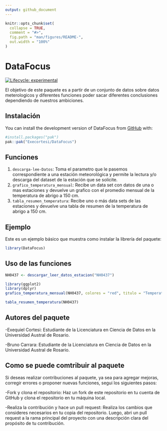 ```yaml
---
output: github_document
---
```


<!-- README.md is generated from README.Rmd. Please edit that file -->

```r
knitr::opts_chunk$set(
  collapse = TRUE,
  comment = "#>",
  fig.path = "man/figures/README-",
  out.width = "100%"
)
```

# DataFocus

<!-- badges: start -->

[![Lifecycle: experimental](https://img.shields.io/badge/lifecycle-experimental-orange.svg)](https://lifecycle.r-lib.org/articles/stages.html#experimental)
<!-- badges: end -->

El objetivo de este paquete es a partir de un conjunto de datos sobre datos meterologicos y diferentes funciones poder sacar diferentes conclusiones dependiendo de nuestros ambiciones.

## Instalación

You can install the development version of DataFocus from [GitHub](https://github.com/) with:

```r
#install.packages("pak")
pak::pak("Execortesi/DataFocus")
```

## Funciones

  1. `descarga-lee-Datos`: Toma el parametro que le pasemos correspondiente a una estación meteorológica y permite la lectura y/o descarga del dataset de la estación que se solicite.
  2. `grafico_temperatura_mensual`: Recibe un data set con datos de una o mas estaciones y devuelve un grafico con el promedio mensual de la temperatura de abrigo a 150 cm.
  3. `tabla_resumen_temperatura`: Recibe uno o más data sets de las estaciones y devuelve una tabla de resumen de la temperatura de abrigo a 150 cm.

## Ejemplo
Este es un ejemplo básico que muestra como instalar la librería del paquete:

```r
library(DataFocus)
```

## Uso de las funciones

```r
NH0437 <- descargar_leer_datos_estacion("NH0437")
```
```r
library(ggplot2)
library(dplyr)
grafico_temperatura_mensual(NH0437, colores = "red", titulo = "Temperatura")
```
```r
tabla_resumen_temperatura(NH0437)
```
## Autores del paquete

  -Exequiel Cortesi: Estudiante de la Licenciatura en Ciencia de Datos en la Universidad Austral de Rosario.
  
  -Bruno Carrara: Estudiante de la Licenciatura en Ciencia de Datos en la Universidad Austral de Rosario.

## Como se puede comtribuir al paquete

Si deseas realizar contribuciones al paquete, ya sea para agregar mejoras, corregir errores o proponer nuevas funciones, segui los siguientes pasos:

  -Fork y clona el repositorio: Haz un fork de este repositorio en tu cuenta de GitHub y clona el repositorio en tu máquina local.

  -Realiza la contribución y hace un pull request: Realiza los cambios que consideres necesarios en tu copia del repositorio. Luego, abri un pull request a la rama principal del proyecto con una descripción clara del propósito de tu contribución.


